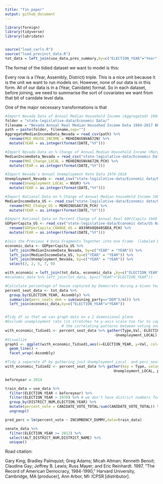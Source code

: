 ```yaml
---
title: "fin_paper"
output: github_document
---
```


```r
library(foreign)
library(tidyverse)
library(lubridate)


source("load_carls.R")
source("load_precinct_data.R")
tot_data = left_join(use_data,pres_summary,by=c("ELECTION_YEAR"="Year","Assembly"="ElectionType","DistrictID"="DISTRICT_ID"))
```

The format of the tidied dataset we want to model is this:

Every row is a (Year, Assembly, District) triple. This is a nice unit because it is the unit we want to run models on. However, none of our data is in this form. All of our data is in a (Year, Canidate) format. So in each dataset, before joining, we need to summarise the sort of covariates we want from that bit of canidate level data.

One of the major necessary transformations is that 


```r
#Import Nevada Data of Annual Median Household Income (Aggregated) 1984-2016
folder = "state-legislative-data/Economic Data/"
filename = "Nevada Annual Real Median Househod Income Data 1984-2017 BEA code MEHOINUSNVA672N.csv"
path = paste(folder, filename,sep="")
AggregateMedianIncomeData_Nevada = read_csv(path) %>%
  rename(MED_HOUSE_INCOME = MEHOINUSNVA672N) %>%
  mutate(YEAR = as.integer(format(DATE,"%Y")))

#Import Nevada Data on % Change of Annual Median Household Income (Marginal) 1984-2016
MedianIncomeData_Nevada = read_csv("state-legislative-data/Economic Data/Nevada Percent Change in Annual Real Median Househod Income Data 1984-2016.csv") %>%
  rename(MHI_Change_LOCAL = MEHOINUSNVA672N_PCH) %>%
  mutate(YEAR = as.integer(format(DATE,"%Y")))

#Import Nevada's Annual Unemployment Rate Data 1976-2016 
Unemployment_Nevada <- read_csv("state-legislative-data/Economic data/Nevada Annual Unemployment Rate 1976-2016.csv") %>% 
  rename(Unemployment_LOCAL = NVUR) %>%
  mutate(YEAR = as.integer(format(DATE,"%Y")))

#Import National Data on % Change of Annual Median houseHold Income 1984-2016
MedianIncomeData_US <- read_csv("state-legislative-data/Economic data/US National-Level Percent Change in Annual Real Median Household Income 1984-2016.csv") %>% 
  rename(MHI_Change_US = MEHOINUSA672N_PCH) %>%
  mutate(YEAR = as.integer(format(DATE,"%Y")))

#Import National Data on Percent Change of Annual Real GDP/Capita 1948-2016
GDPperCapita_US <- read_csv("state-legislative-data/Economic data/US National-Level Percent Change in Annual Real GDP per Capita 1948-2016.csv") %>% 
  rename(GDPperCapita_CHANGE_US = A939RX0Q048SBEA_PCH) %>%
  mutate(YEAR = as.integer(format(DATE,"%Y")))

#Join the Previous 4 Data Fragments Together into one Frame  (labeled Economic Data)
economic_data <- GDPperCapita_US %>%
  left_join(MedianIncomeData_Nevada, by=c("YEAR" = "YEAR")) %>%
  left_join(MedianIncomeData_US, by=c("YEAR" = "YEAR")) %>%
  left_join(Unemployment_Nevada, by=c("YEAR" = "YEAR")) %>%
  select(3, 2, 5, 7, 9)
```

```r

with_economic = left_join(tot_data, economic_data ,by=c("ELECTION_YEAR"="YEAR"))
#economic_data %>% left_join(tot_data, by=c("YEAR"="ELECTION_YEAR"))
```

```r
#Calculate percentage of house captured by Democrats during a Given Year's General Election
percent_seat_data <- tot_data %>%
  group_by(ELECTION_YEAR, Assembly) %>%
  summarize(perc_seats_dem = sum(wining_party=="DEM")/n()) %>%
  left_join(economic_data,by=c("ELECTION_YEAR"="YEAR"))


#Tidy df so that we can graph data on a 2 dimensional plane 
#Exclude unemployment rate (it stretches te y-axis scale too far to capture insights on
                          # the correlating patterns between voting and economic data)
with_economic_Tidied1 <- percent_seat_data %>% gather(Type,Val,-ELECTION_YEAR, -Assembly, 
                                                  -Unemployment_LOCAL)
#Visualize 
graph1 <- ggplot(with_economic_Tidied1,aes(x=ELECTION_YEAR, y=Val, col=Type)) + 
  geom_line() + 
  facet_wrap(~Assembly)

#Tidy a separate df by gathering just Unemployment_Local  and perc_seats_dem under Type
with_economic_Tidied2 <- percent_seat_data %>% gather(key = Type, value = Percent, 
                                                  Unemployment_LOCAL, perc_seats_dem)
```

```r
beforeyear = 2014

train_data = use_data %>%
  filter(ELECTION_YEAR < beforeyear) %>%
  filter(ELECTION_YEAR > 1970) %>% # we don't have district numbers for 1968 and 1970! (this should be fixable)
  group_by(DISTRICT_NUM,ELECTION_YEAR) %>%
  mutate(percent_vote = CANIDATE_VOTE_TOTAL/sum(CANIDATE_VOTE_TOTAL)) %>%
  ungroup()

pred_perc = lm(percent_vote ~ INCUMBENCY_DUMMY,data=train_data)
```


```r
senate_data %>%
  filter(ELECTION_YEAR >= 2012) %>%
  select(ALT_DISTRICT_NUM,DISTRICT_NAME) %>%
  unique()
```

Road citation:

Gary King; Bradley Palmquist; Greg Adams; Micah Altman;
Kenneth Benoit; Claudine Gay; Jeffrey B. Lewis; Russ Mayer;
and Eric Reinhardt. 1997. "The Record of American Democracy, 1984-1990," Harvard University, Cambridge, MA [producer],
Ann Arbor, MI: ICPSR [distributor].